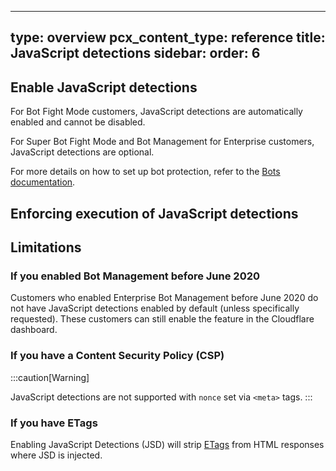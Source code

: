 
---
type: overview
pcx_content_type: reference
title: JavaScript detections
sidebar:
  order: 6
---


<Render file="javascript-detections-definition" />

## Enable JavaScript detections

For Bot Fight Mode customers, JavaScript detections are automatically enabled and cannot be disabled.

For Super Bot Fight Mode and Bot Management for Enterprise customers, JavaScript detections are optional.

<Render file="javascript-detections-enable" />

For more details on how to set up bot protection, refer to the [Bots documentation](/bots/get-started/).

## Enforcing execution of JavaScript detections

<Render file="javascript-detections-implementation" />

<Render file="cf-clearance-cookie" />

## Limitations

### If you enabled Bot Management before June 2020

Customers who enabled Enterprise Bot Management before June 2020 do not have JavaScript detections enabled by default (unless specifically requested). These customers can still enable the feature in the Cloudflare dashboard.

### If you have a Content Security Policy (CSP)

<Render file="javascript-detections-csp" />

:::caution[Warning]

JavaScript detections are not supported with `nonce` set via `<meta>` tags. 
:::

### If you have ETags

Enabling JavaScript Detections (JSD) will strip [ETags](/cache/reference/etag-headers/) from HTML responses where JSD is injected.
